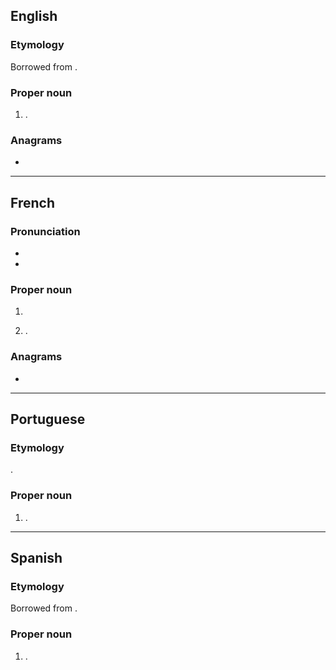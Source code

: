 ==English==

===Etymology===
Borrowed from {{bor|en|fr|Renaud}}.

===Proper noun===
{{en-proper noun|Renauds}}

# {{surname|en|from=French|nodot=1}}.

===Anagrams===
* {{anagrams|en|a=adenru|Urenda|dauner|endura|neurad|undear|unread}}

----

==French==
{{wikipedia|dab=Renaud}}

===Pronunciation===
* {{fr-IPA}}
* {{audio|fr|Fr-Renaud.ogg|Audio}}

===Proper noun===
{{fr-proper noun|m}}

# {{given name|fr|male|eq=Reynold}}
# {{surname|fr|[[patronymic]]|nodot=1}}.

===Anagrams===
* {{l|fr|endura}}

----

==Portuguese==

===Etymology===
{{ubor|pt|fr|Renaud}}.

===Proper noun===
{{pt-proper noun|m|g2=f}}

# {{surname|pt|from=French|nodot=1}}.

----

==Spanish==

===Etymology===
Borrowed from {{bor|es|fr|Renaud}}.

===Proper noun===
{{es-proper noun|m|g2=f}}

# {{surname|es|from=French|nodot=1}}.